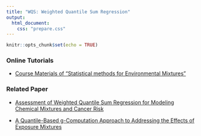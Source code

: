 ```yaml
---
title: "WQS: Weighted Quantile Sum Regression"
output: 
  html_document:
    css: "prepare.css"
---
```


```r
knitr::opts_chunk$set(echo = TRUE)
```

### Online Tutorials

-   [Course Materials of “Statistical methods for Environmental Mixtures”](https://bookdown.org/andreabellavia/mixtures/the-weighted-quantile-sum-wqs-and-its-extensions.html)

### Related Paper

-   [Assessment of Weighted Quantile Sum Regression for Modeling Chemical Mixtures and Cancer Risk](https://pubmed.ncbi.nlm.nih.gov/26005323/)

-   [A Quantile-Based g-Computation Approach to Addressing the Effects of Exposure Mixtures](https://pubmed.ncbi.nlm.nih.gov/32255670/)